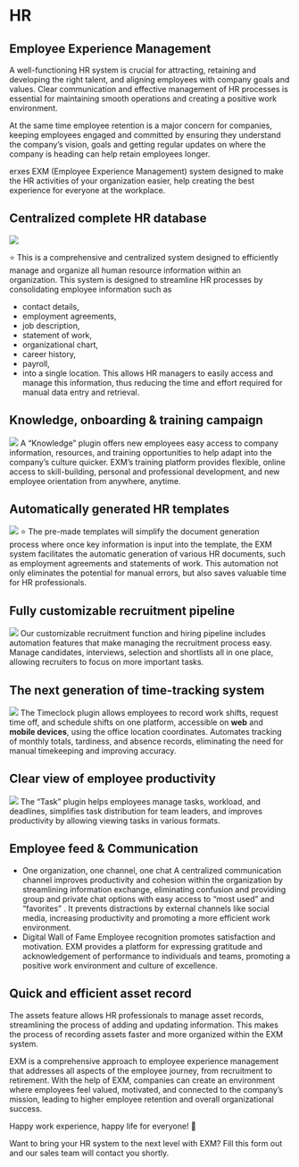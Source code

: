 
<HeroPattern />

# HR
## Employee Experience Management
A well-functioning HR system is crucial for attracting, retaining and developing the right talent, and aligning employees with company goals and values. Clear communication and effective management of HR processes is essential for maintaining smooth operations and creating a positive work environment.

At the same time employee retention is a major concern for companies, keeping employees engaged and committed by ensuring they understand the company’s vision, goals and getting regular updates on where the company is heading can help retain employees longer.

erxes EXM (Employee Experience Management) system designed to make the HR activities of your organization easier, help creating the best experience for everyone at the workplace.

## Centralized complete HR database

![](https://imagedelivery.net/5m26Aj-CutMXPPNacMs_yQ/b138960f-b8f7-4d08-1697-594483522000/public)

⭐ This is a comprehensive and centralized system designed to efficiently manage and organize all human resource information within an organization. This system is designed to streamline HR processes by consolidating employee information such as

- contact details,
- employment agreements,
- job description,
- statement of work,
- organizational chart,
- career history,
- payroll,
- into a single location. This allows HR managers to easily access and manage this information, thus reducing the time and effort required for manual data entry and retrieval.

## Knowledge, onboarding & training campaign
![](https://imagedelivery.net/5m26Aj-CutMXPPNacMs_yQ/cc93418a-fe9a-42b7-ae94-ad72578ee900/public)
A “Knowledge” plugin offers new employees easy access to company information, resources, and training opportunities to help adapt into the company’s culture quicker. EXM’s training platform provides flexible, online access to skill-building, personal and professional development, and new employee orientation from anywhere, anytime.

## Automatically generated HR templates
![](https://imagedelivery.net/5m26Aj-CutMXPPNacMs_yQ/825d52eb-7c39-4159-7825-6409068dc800/public)
⭐ The pre-made templates will simplify the document generation process where once key information is input into the template, the EXM system facilitates the automatic generation of various HR documents, such as employment agreements and statements of work. This automation not only eliminates the potential for manual errors, but also saves valuable time for HR professionals.

## Fully customizable recruitment pipeline
![](https://imagedelivery.net/5m26Aj-CutMXPPNacMs_yQ/7579d7ba-8868-4597-cfef-a6dfb3bc2300/public)
Our customizable recruitment function and hiring pipeline includes automation features that make managing the recruitment process easy. Manage candidates, interviews, selection and shortlists all in one place, allowing recruiters to focus on more important tasks.

## The next generation of time-tracking system
![](https://imagedelivery.net/5m26Aj-CutMXPPNacMs_yQ/f1c1233a-9035-4488-ee86-546d4e80b000/public)
The Timeclock plugin allows employees to record work shifts, request time off, and schedule shifts on one platform, accessible on **web** and **mobile devices**, using the office location coordinates. Automates tracking of monthly totals, tardiness, and absence records, eliminating the need for manual timekeeping and improving accuracy.

## Clear view of employee productivity
![](https://imagedelivery.net/5m26Aj-CutMXPPNacMs_yQ/5fd1a738-c371-41ba-1a7f-71b0bf3c9500/public)
The “Task” plugin helps employees manage tasks, workload, and deadlines, simplifies task distribution for team leaders, and improves productivity by allowing viewing tasks in various formats.

## Employee feed & Communication
- One organization, one channel, one chat A centralized communication channel improves productivity and cohesion within the organization by streamlining information exchange, eliminating confusion and providing group and private chat options with easy access to “most used” and “favorites” . It prevents distractions by external channels like social media, increasing productivity and promoting a more efficient work environment.
- Digital Wall of Fame Employee recognition promotes satisfaction and motivation. EXM provides a platform for expressing gratitude and acknowledgement of performance to individuals and teams, promoting a positive work environment and culture of excellence.

## Quick and efficient asset record
The assets feature allows HR professionals to manage asset records, streamlining the process of adding and updating information. This makes the process of recording assets faster and more organized within the EXM system.

EXM is a comprehensive approach to employee experience management that addresses all aspects of the employee journey, from recruitment to retirement. With the help of EXM, companies can create an environment where employees feel valued, motivated, and connected to the company’s mission, leading to higher employee retention and overall organizational success.

Happy work experience, happy life for everyone! 🤗

Want to bring your HR system to the next level with EXM? Fill this form out and our sales team will contact you shortly.


